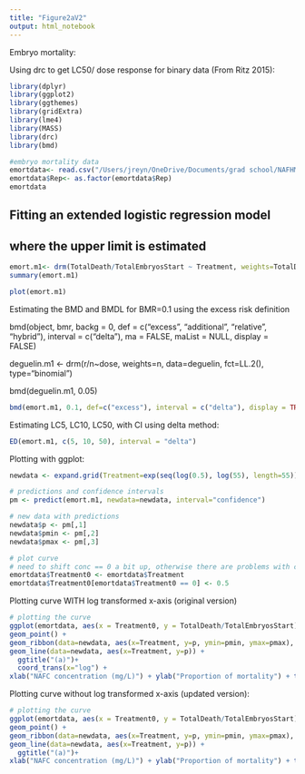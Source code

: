 ```yaml
---
title: "Figure2aV2"
output: html_notebook
---
```

Embryo mortality:

Using drc to get LC50/ dose response for binary data (From Ritz 2015):

```r
library(dplyr)
library(ggplot2)
library(ggthemes)
library(gridExtra)
library(lme4)
library(MASS)
library(drc)
library(bmd)

#embryo mortality data
emortdata<- read.csv("/Users/jreyn/OneDrive/Documents/grad school/NAFHM19/Data/analysis/EmbryoMort2.csv")
emortdata$Rep<- as.factor(emortdata$Rep)
emortdata
```

## Fitting an extended logistic regression model
## where the upper limit is estimated

```r
emort.m1<- drm(TotalDeath/TotalEmbryosStart ~ Treatment, weights=TotalDeath, data=emortdata, fct=LL.2(), type="binomial")
summary(emort.m1)
```


```r
plot(emort.m1)
```


Estimating the BMD and BMDL for BMR=0.1 using the excess risk definition

bmd(object, bmr, backg = 0, def = c("excess", "additional", "relative", "hybrid"), interval = c("delta"), ma = FALSE, maList = NULL, display = FALSE)

deguelin.m1 <- drm(r/n~dose, weights=n, data=deguelin, fct=LL.2(), type="binomial")

bmd(deguelin.m1, 0.05)

```r
bmd(emort.m1, 0.1, def=c("excess"), interval = c("delta"), display = TRUE)

```



Estimating LC5, LC10, LC50, with CI using delta method:
```r
ED(emort.m1, c(5, 10, 50), interval = "delta")
```

Plotting with ggplot:
```r
newdata <- expand.grid(Treatment=exp(seq(log(0.5), log(55), length=55)))
```

```r
# predictions and confidence intervals
pm <- predict(emort.m1, newdata=newdata, interval="confidence")
```

```r
# new data with predictions
newdata$p <- pm[,1]
newdata$pmin <- pm[,2]
newdata$pmax <- pm[,3]
```

```r
# plot curve
# need to shift conc == 0 a bit up, otherwise there are problems with coord_trans
emortdata$Treatment0 <- emortdata$Treatment
emortdata$Treatment0[emortdata$Treatment0 == 0] <- 0.5
```

Plotting curve WITH log transformed x-axis (original version)
```r
# plotting the curve
ggplot(emortdata, aes(x = Treatment0, y = TotalDeath/TotalEmbryosStart)) +
geom_point() + 
geom_ribbon(data=newdata, aes(x=Treatment, y=p, ymin=pmin, ymax=pmax), alpha=0.2) +
geom_line(data=newdata, aes(x=Treatment, y=p)) +
  ggtitle("(a)")+
  coord_trans(x="log") +
xlab("NAFC concentration (mg/L)") + ylab("Proportion of mortality") + theme_few()

```



Plotting curve without log transformed x-axis (updated version):
```r
# plotting the curve
ggplot(emortdata, aes(x = Treatment0, y = TotalDeath/TotalEmbryosStart)) +
geom_point() + 
geom_ribbon(data=newdata, aes(x=Treatment, y=p, ymin=pmin, ymax=pmax), alpha=0.2) +
geom_line(data=newdata, aes(x=Treatment, y=p)) +
  ggtitle("(a)")+
xlab("NAFC concentration (mg/L)") + ylab("Proportion of mortality") + theme_few()
```





